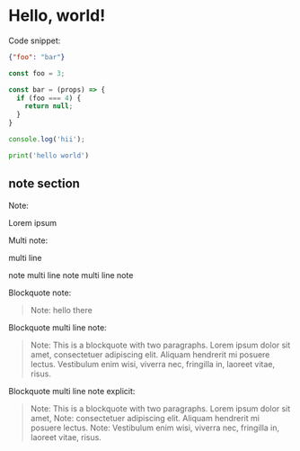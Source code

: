 # Hello, world!

Code snippet:

```json title=foo.json
{"foo": "bar"}
```

```js title=foo-bar.js
const foo = 3;

const bar = (props) => {
  if (foo === 4) {
    return null;
  }
}

console.log('hii');
```

```python title=foo/bar.py
print('hello world')
```

## note section

Note:

<Note>Lorem ipsum</Note>

Multi note:

<Note>

multi line

note multi line note multi line note

</Note>

Blockquote note:

> Note: hello there

Blockquote multi line note:

> Note: This is a blockquote with two paragraphs. Lorem ipsum dolor sit amet,
> consectetuer adipiscing elit. Aliquam hendrerit mi posuere lectus.
> Vestibulum enim wisi, viverra nec, fringilla in, laoreet vitae, risus.

Blockquote multi line note explicit:

> Note: This is a blockquote with two paragraphs. Lorem ipsum dolor sit amet,
> Note: consectetuer adipiscing elit. Aliquam hendrerit mi posuere lectus.
> Note: Vestibulum enim wisi, viverra nec, fringilla in, laoreet vitae, risus.
